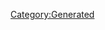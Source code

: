 {{Texts/Bank/BankData
}}

{{Texts/Bank/BankValue:
 | Key=talk_time_01
 | Value=そろそろライブの時間かな～？<br/>ワクワク♪
}}
                    
{{Texts/Bank/BankValue:
 | Key=talk_time_02
 | Value=ジークフリードちゃん達の<br/>メンテしてあげないとね～
}}
                    
{{Texts/Bank/BankValue:
 | Key=talk_time_03
 | Value=きゃわわ！なお店発見！<br/>今度レイレイと行こ～♪
}}
                    
{{Texts/Bank/BankValue:
 | Key=talk_time_04
 | Value=身体を休めるのも<br/>お仕事のひとつだよ？すやすや～
}}
                    
{{Texts/Bank/BankValue:
 | Key=talk_time_05
 | Value=歌もメンテも、マキマキの<br/>大事なお仕事なのです！
}}
                    
{{Texts/Bank/BankValue:
 | Key=talk_time_06
 | Value=あれ～？<br/>誰もいないの～？
}}
                    
{{Texts/Bank/BankValue:
 | Key=talk_time_07
 | Value=♪～
}}
                    
{{Texts/Bank/BankValue:
 | Key=talk_time_08
 | Value=レイレイ、ちゃんとご飯食べたかなぁ？
}}
                    
{{Texts/Bank/BankValue:
 | Key=talk_login_01
 | Value=おはよ～。<br/>お肌の調子も良い感じ！
}}
                    
{{Texts/Bank/BankValue:
 | Key=talk_login_02
 | Value=元気いっぱい、<br/>頑張っていこー！
}}
                    
{{Texts/Bank/BankValue:
 | Key=talk_login_03
 | Value=お腹減っちゃった、<br/>休憩しよー？
}}
                    
{{Texts/Bank/BankValue:
 | Key=talk_login_04
 | Value=今日も頑張ったー。<br/>満足満足
}}
                    
{{Texts/Bank/BankValue:
 | Key=talk_login_05
 | Value=徹夜はお肌の大敵だよ？
}}
                    
{{Texts/Bank/BankValue:
 | Key=talk_comeback_01
 | Value=もー、<br/>あんまり来ないと忘れちゃうぞ～？
}}
                    
{{Texts/Bank/BankValue:
 | Key=talk_comeback_02
 | Value=今日もマキマキと<br/>一緒に頑張ろうねー！
}}
                    
{{Texts/Bank/BankValue:
 | Key=talk_birthday_01
 | Value=私の誕生日知ってたんだね。<br/>えへへ、お祝いしてくれて<br/>ありがと～！
}}
                    
{{Texts/Bank/BankValue:
 | Key=talk_event_01
 | Value=新年初お着替えに、新年初メイク。<br/>それと…新年初レイレイ！<br/>えへへ、なんてね？
}}
                    
{{Texts/Bank/BankValue:
 | Key=talk_event_02
 | Value=バレンタインは毎年、<br/>みんなと一緒にチョコレートを<br/>作って、一緒に食べるんだよね
}}
                    
{{Texts/Bank/BankValue:
 | Key=talk_event_03
 | Value=節分だよ！<br/>今日はみんなで豆まきをするんだ！<br/>鬼は～外、ってね！
}}
                    
{{Texts/Bank/BankValue:
 | Key=talk_event_04
 | Value=バルキリー型のひな人形って<br/>ないのかな～？あったら絶対<br/>きゃわわ～なのに
}}
                    
{{Texts/Bank/BankValue:
 | Key=talk_event_05
 | Value=ホワイトデーだね。<br/>ふっふっふ、レイレイと色々<br/>調査しなくっちゃ！
}}
                    
{{Texts/Bank/BankValue:
 | Key=talk_event_06
 | Value=レイレイに嘘をつこうとしたん<br/>だけど、すぐにばれちゃった、<br/>全然ダメダメ…
}}
                    
{{Texts/Bank/BankValue:
 | Key=talk_event_07
 | Value=連休だし、ジークフリードちゃん達も<br/>休ませてあげないとね～
}}
                    
{{Texts/Bank/BankValue:
 | Key=talk_event_08
 | Value=レイレイの花嫁衣装なんて<br/>見た日には…うう、ダメダメの<br/>ボロボロに泣いちゃうかも…
}}
                    
{{Texts/Bank/BankValue:
 | Key=talk_event_09
 | Value=星空を見てたら、隣に座ってた<br/>レイレイが私の肩に寄りかかって<br/>寝ちゃったの。幸せな時間だったなぁ
}}
                    
{{Texts/Bank/BankValue:
 | Key=talk_event_10
 | Value=暑くて気だるげなレイレイ<br/>きゃわわ～！！夏最高！
}}
                    
{{Texts/Bank/BankValue:
 | Key=talk_event_11
 | Value=見て見て！<br/>今、うさちゃんの形の花火が<br/>上がったよ！きゃわわ～！
}}
                    
{{Texts/Bank/BankValue:
 | Key=talk_event_12
 | Value=お月見ってさ、風流でいいよね～
}}
                    
{{Texts/Bank/BankValue:
 | Key=talk_event_13
 | Value=さっきクモクモの悲鳴が<br/>聞こたんだけど…<br/>レイレイ、何かしちゃったのかな？
}}
                    
{{Texts/Bank/BankValue:
 | Key=talk_event_14
 | Value=ラグナの学校じゃ、<br/>文化祭はクラゲの屋台でいっぱいだよ
}}
                    
{{Texts/Bank/BankValue:
 | Key=talk_event_15
 | Value=クリスマスの夜は、ふわふわな魔法に<br/>かかったような気持ちになるの。<br/>不思議だよね…
}}
                    
{{Texts/Bank/BankValue:
 | Key=talk_event_16
 | Value=来年も、ワルキューレのみんなと<br/>楽しく過ごせますように…
}}
                    
{{Texts/Bank/BankValue:
 | Key=talk_event_17
 | Value=わ～い、ありがと～！<br/>これからもよろしくね～！
}}
                    
{{Texts/Bank/BankValue:
 | Key=talk_event_18
 | Value=すごいすごい！<br/>お祝いしなきゃ～！
}}
                    
{{Texts/Bank/BankValue:
 | Key=talk_event_19
 | Value=200万ダウンロードだって、<br/>すごーい！
}}
                    
{{Texts/Bank/BankValue:
 | Key=talk_event_20
 | Value=1周年ありがとう！<br/>これからもよろしくね！
}}
                    
{{Texts/Bank/BankValue:
 | Key=touch_reaction_01
 | Value=うん、どうしたのかな～？
}}
                    
{{Texts/Bank/BankValue:
 | Key=touch_reaction_02
 | Value=こら、さわりすぎはダメ！
}}
                    
{{Texts/Bank/BankValue:
 | Key=touch_reaction_03
 | Value=そんなところさわって…<br/>いけないんだからね？
}}
                    
{{Texts/Bank/BankValue:
 | Key=touch_reaction_04
 | Value=そろそろライブの時間かな～？<br/>ワクワク♪
}}
                    
{{Texts/Bank/BankValue:
 | Key=touch_reaction_05
 | Value=ジークフリードちゃん達の<br/>メンテしてあげないとね～
}}
                    
{{Texts/Bank/BankValue:
 | Key=touch_reaction_06
 | Value=きゃわわ！なお店発見！<br/>今度レイレイと行こ～♪
}}
                    
{{Texts/Bank/BankValue:
 | Key=touch_reaction_07
 | Value=こらこら！マキマキだって<br/>怒るときはあるんだからね？
}}
                    
{{Texts/Bank/BankValue:
 | Key=touch_reaction_08
 | Value=ふふふっ！あんまり触ると<br/>くすぐったいよ～！
}}
                    
{{Texts/Bank/BankValue:
 | Key=login_reaction_01
 | Value=はいこれ、プレゼントだよ♪
}}
                    
{{Texts/Bank/BankValue:
 | Key=login_reaction_02
 | Value=もっと喜んでもいいんだよ～？
}}
                    
{{Texts/Bank/BankValue:
 | Key=simulation_result_01
 | Value=お疲れ様でした～！…なんて、<br/>シミュレーションだって忘れて<br/>思いっきり楽しんじゃった♪
}}
                    
{{Texts/Bank/BankValue:
 | Key=go_diva_result_01
 | Value=まだまだ～！一緒に頑張ろうね！
}}
                    
{{Texts/Bank/BankValue:
 | Key=go_diva_result_02
 | Value=いつもの私とは<br/>ちょーっと違うでしょ？
}}
                    
{{Texts/Bank/BankValue:
 | Key=go_diva_result_03
 | Value=スペシャルなお知らせが来てるよ！<br/>ドキドキしちゃうね～
}}
                    
{{Texts/Bank/BankValue:
 | Key=intimacy_pointup_01
 | Value=きゃわわ～！
}}
                    
{{Texts/Bank/BankValue:
 | Key=intimacy_pointup_02
 | Value=いぇーい！
}}
                    
{{Texts/Bank/BankValue:
 | Key=intimacy_pointup_03
 | Value=ばっちり～！
}}
                    
{{Texts/Bank/BankValue:
 | Key=present_01
 | Value=ありがと～！
}}
                    
{{Texts/Bank/BankValue:
 | Key=present_02
 | Value=お腹すいたな～、<br/>何かおいしいもの食べたーい！
}}
                    
{{Texts/Bank/BankValue:
 | Key=present_03
 | Value=レイレイと一緒に、<br/>おいしいもの探しに行こっかな？
}}
                    
{{Texts/Bank/BankValue:
 | Key=present_04
 | Value=間食はよくないんだけど…<br/>この時間ならセーフだよね！
}}
                    
{{Texts/Bank/BankValue:
 | Key=present_05
 | Value=う～ん…<br/>調子上がんないなぁ…
}}
                    
{{Texts/Bank/BankValue:
 | Key=present_06
 | Value=暇だよ～…<br/>何か楽しいことはないかなー？
}}
                    
{{Texts/Bank/BankValue:
 | Key=present_07
 | Value=うーん…なんか気分を<br/>ぱーっと変えたいよね！
}}
                    
{{Texts/Bank/BankValue:
 | Key=present_08
 | Value=お部屋の模様替えとか<br/>考えるのって楽しいよね！
}}
                    
{{Texts/Bank/BankValue:
 | Key=present_09
 | Value=きゃわわ～な置き物とか、<br/>お店でついつい買っちゃうんだ～
}}
                    
{{Texts/Bank/BankValue:
 | Key=present_10
 | Value=身の回りのものを<br/>ぜーんぶきゃわわ～な<br/>アイテムにしたいなぁ
}}
                    
{{Texts/Bank/BankValue:
 | Key=present_11
 | Value=ばっちり～！
}}
                    
{{Texts/Bank/BankValue:
 | Key=cs_touch_reaction_01
 | Value=うふふ、くすぐった～い
}}
                    
{{Texts/Bank/BankValue:
 | Key=cs_touch_reaction_02
 | Value=ねぇねぇ、何してるの？
}}
                    
{{Texts/Bank/BankValue:
 | Key=cs_touch_reaction_03
 | Value=ぷにぷにしちゃだ～め！
}}
                    
{{Texts/Bank/BankValue:
 | Key=cs_touch_reaction_04
 | Value=レイレイも、そうやって<br/>ツンツンってしてくるんだよね
}}
                    
{{Texts/Bank/BankValue:
 | Key=cs_touch_reaction_05
 | Value=はいはーい！マキマキだよ？
}}
                    
{{Texts/Bank/BankValue:
 | Key=cs_touch_reaction_06
 | Value=今日のみんなのきゃわわ度は、<br/>何パーセントくらいかな～？
}}
                    
{{Texts/Bank/BankValue:
 | Key=cs_touch_reaction_07
 | Value=この髪型も好きだけど、<br/>あっちの髪型も好きだし…<br/>うーん、悩む…
}}
                    
{{Texts/Bank/BankValue:
 | Key=cs_touch_reaction_08
 | Value=あれ～？<br/>レイレイはどこだろ～？
}}
                    
{{Texts/Bank/BankValue:
 | Key=cs_touch_reaction_09
 | Value=ねぇねぇ、私とお話する？
}}
                    
{{Texts/Bank/BankValue:
 | Key=cs_touch_reaction_10
 | Value=見て見て！このメカメカ、<br/>きゃわわ～でしょ？
}}
                    
{{Texts/Bank/BankValue:
 | Key=talk_event_21
 | Value=今日はフレフレのお誕生日。<br/>ハヤハヤはどんなお祝いを<br/>するのかな～？
}}
                    
{{Texts/Bank/BankValue:
 | Key=talk_event_22
 | Value=バースデーケーキのロウソクを<br/>吹き消すクモクモ…きゃわわ～！
}}
                    
{{Texts/Bank/BankValue:
 | Key=talk_event_23
 | Value=カナカナ、お誕生日おめでとう！<br/>いつも支えてくれて<br/>本当にありがとう！
}}
                    
{{Texts/Bank/BankValue:
 | Key=talk_event_24
 | Value=マキナ
}}
                    
{{Texts/Bank/BankValue:
 | Key=talk_event_25
 | Value=レイレイのためにクラゲの<br/>ぬいぐるみを作ったの！<br/>えへへ、喜んでくれるといいなぁ…
}}
                    
{{Texts/Bank/BankValue:
 | Key=talk_event_26
 | Value=ランラン、お誕生日おめでとう！<br/>きゃわわ～なプレゼント用意したよ！
}}
                    
{{Texts/Bank/BankValue:
 | Key=talk_event_27
 | Value=シェリシェリに渡すプレゼント、<br/>どんなものにしようかな～？<br/>ランランに相談してみよっと！
}}
                    
{{Texts/Bank/BankValue:
 | Key=talk_event_28
 | Value=もうすぐ叔母様の誕生日だからって、<br/>ミラミラ張り切ってたんだよ！<br/>きゃわわ～！
}}
                    
{{Texts/Bank/BankValue:
 | Key=talk_event_29
 | Value=バサラさんへのお誕生日<br/>プレゼントは…やっぱり、<br/>歌で決定だね！
}}
                    
{{Texts/Bank/BankValue:
 | Key=talk_event_30
 | Value=ミンミンは今、誕生日パーティーの<br/>最中かな？<br/>あとで連絡してみよっと！
}}
                    
{{Texts/Bank/BankValue:
 | Key=talk_event_31
 | Value=ハヤテ
}}
                    
{{Texts/Bank/BankValue:
 | Key=talk_event_32
 | Value=ハッピーバースデー、ミラミラ！<br/>今日くらいは肩の力を抜いて、<br/>きゃわわ～なミラミラを見せてね♪
}}
                    
{{Texts/Bank/BankValue:
 | Key=talk_event_33
 | Value=メッサー
}}
                    
{{Texts/Bank/BankValue:
 | Key=talk_event_34
 | Value=アラド
}}
                    
{{Texts/Bank/BankValue:
 | Key=talk_event_35
 | Value=チャック
}}
                    
{{Texts/Bank/BankValue:
 | Key=talk_event_36
 | Value=アルト
}}
                    
{{Texts/Bank/BankValue:
 | Key=talk_event_37
 | Value=オズマ
}}
                    
{{Texts/Bank/BankValue:
 | Key=talk_event_38
 | Value=レイ
}}
                    
{{Texts/Bank/BankValue:
 | Key=talk_event_39
 | Value=輝
}}
                    
{{Texts/Bank/BankValue:
 | Key=talk_event_40
 | Value=ハッピーバースデー、ガムリンさん！<br/>ガムリンさんのナイトメアちゃんも<br/>お祝いしてるよ！
}}
                    
{{Texts/Bank/BankValue:
 | Key=talk_event_41
 | Value=未沙
}}
                    
{{Texts/Bank/BankValue:
 | Key=talk_event_42
 | Value=私たちが映画になったんだって！<br/>わぁ～楽しみ！
}}
                    
{{Texts/Bank/BankValue:
 | Key=talk_event_43
 | Value=いっぱい歌って、きゃわわな衣装も<br/>たくさん見られて幸せだったよ～！<br/>全部あなたのおかげだね、ありがとう
}}
                    
{{Texts/Bank/BankValue:
 | Key=talk_event_44
 | Value=今までの思い出を、全部記録に残して<br/>おかないと。ほら、これとかすっごく<br/>きゃわわ～！…ハッ、全然進まない！
}}
                    
{{Texts/Bank/BankValue:
 | Key=talk_event_45
 | Value=ランランの髪の毛、ピコピコ触って<br/>みたかったのに…超時空ネットワーク<br/>の改修、結局間に合わなかったよ～！
}}
                    
{{Texts/Bank/BankValue:
 | Key=talk_event_46
 | Value=ミレミレはさみしいって言ってくれた<br/>けど、バサラさんはいつも通り！<br/>でも、その方がバサラさんらしいよね
}}
                    
{{Texts/Bank/BankValue:
 | Key=talk_event_47
 | Value=ミンミンにはお別れよりも、一緒に<br/>歌ってくれてありがとう、って伝え<br/>たいなぁ。それぐらい嬉しかったよ！
}}
                    [[Category:Generated]]
